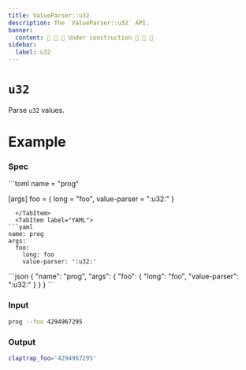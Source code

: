 ```yaml
---
title: ValueParser::u32
description: The `ValueParser::u32` API.
banner:
  content: 🚧 🚧 🚧 Under construction 🚧 🚧 🚧
sidebar:
  label: u32
---
```



# `u32` <LinkButton href="https://docs.rs/clap/latest/clap/value_parser/fn.u32.html" icon="open-book" variant="minimal"></LinkButton>

<Badge text="since 0.1.0" size="small" />

Parse `u32` values.

# Example

### Spec

<Tabs syncKey="format">
  <TabItem label="TOML">
```toml
name = "prog"

[args]
foo = { long = "foo", value-parser = ":u32:" }
```
  </TabItem>
  <TabItem label="YAML">
```yaml
name: prog
args:
  foo:
    long: foo
    value-parser: ':u32:'
```
  </TabItem>
  <TabItem label="JSON">
```json
{
  "name": "prog",
  "args": {
    "foo": {
      "long": "foo",
      "value-parser": ":u32:"
    }
  }
}
```
  </TabItem>
</Tabs>

### Input

```bash
prog --foo 4294967295
```

### Output

```bash
claptrap_foo='4294967295'
```

